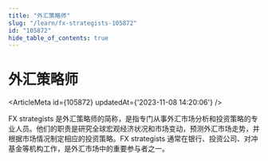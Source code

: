 ```yaml
---
title: "外汇策略师"
slug: "/learn/fx-strategists-105872"
id: "105872"
hide_table_of_contents: true
---
```



# 外汇策略师

<ArticleMeta id={105872} updatedAt={'2023-11-08 14:20:06'} />
<div className='border-solid border-b border-t-0 my-4 border-[var(--ifm-color-gray-300)]' />

FX strategists 是外汇策略师的简称，是指专门从事外汇市场分析和投资策略的专业人员。他们的职责是研究全球宏观经济状况和市场变动，预测外汇市场走势，并根据市场情况制定相应的投资策略。FX strategists 通常在银行、投资公司、对冲基金等机构工作，是外汇市场中的重要参与者之一。
